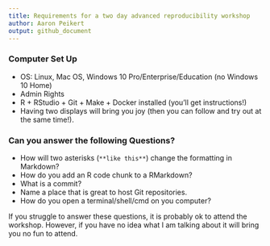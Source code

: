 ```yaml
---
title: Requirements for a two day advanced reproducibility workshop
author: Aaron Peikert
output: github_document
---
```


### Computer Set Up

- OS: Linux, Mac OS, Windows 10 Pro/Enterprise/Education (no Windows 10 Home)
- Admin Rights
- R + RStudio + Git + Make + Docker installed (you'll get instructions!)
- Having two displays will bring you joy (then you can follow and try out at the same time!).

### Can you answer the following Questions?

- How will two asterisks (`**like this**`) change the formatting in Markdown?
- How do you add an R code chunk to a RMarkdown?
- What is a commit?
- Name a place that is great to host Git repositories.
- How do you open a terminal/shell/cmd on you computer?

If you struggle to answer these questions, it is probably ok to attend the workshop.
However, if you have no idea what I am talking about it will bring you no fun to attend.
